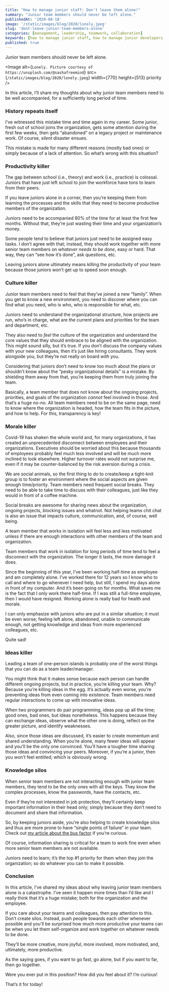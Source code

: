 ```yaml
---
title: "How to manage junior staff: Don't leave them alone!"
summary: "Junior team members should never be left alone."
publishedAt: '2020-08-18'
image: '/static/images/blog/2020/lonely.jpeg'
slug: 'dont-leave-junior-team-members-alone'
categories: [management, leadership, teamwork, collaboration]
keywords: [how to manage junior staff, how to manage junior developers, how to manage juniors, team management skills, lead and manage a team, management, leadership]
published: true
---
```


Junior team members should never be left alone.

<Image
  alt={`Lonely. Picture courtesy of https://unsplash.com/@sashafreemind`}
  src={`/static/images/blog/2020/lonely.jpeg`}
  width={770}
  height={513}
  priority
/>

In this article, I’ll share my thoughts about why junior team members need to be well accompanied, for a sufficiently long period of time.

### History repeats itself

I’ve witnessed this mistake time and time again in my career. Some junior, fresh out of school joins the organization, gets some attention during the first few weeks, then gets “abandoned” on a legacy project or maintenance work. Of course, _silent_ disaster ensues.

This mistake is made for many different reasons (mostly bad ones) or simply because of a lack of attention. So what’s wrong with this situation?

### Productivity killer

The gap between school (i.e., theory) and work (i.e., practice) is colossal. Juniors that have just left school to join the workforce have tons to learn from their peers.

If you leave juniors alone in a corner, then you’re keeping them from learning the processes and the skills that they need to become productive members of the organization.

Juniors need to be accompanied 80% of the time for at least the first few months. Without that, they’re just wasting their time and your organization’s money.

Some people tend to believe that juniors just need to be assigned easy tasks. I don’t agree with that; instead, they should work together with more senior team members on _whatever needs to be done_, easy or hard. That way, they can “see how it’s done”, ask questions, etc.

Leaving juniors alone ultimately means killing the productivity of your team because those juniors won’t get up to speed soon enough.

### Culture killer

Junior team members need to feel that they’ve joined a new “family”. When you get to know a new environment, you need to discover where you can find what you need, who is who, who is responsible for what, etc.

Juniors need to understand the organizational structure, how projects are run, who’s in charge, what are the current plans and priorities for the team and department, etc.

They also need to _feel_ the culture of the organization and understand the core values that they should embrace to be aligned with the organization. This might sound silly, but it’s true. If you don’t discuss the company values with your new colleagues, then it’s just like hiring consultants. They work alongside you, but they’re not really on board _with_ you.

Considering that juniors don’t need to know too much about the plans or shouldn’t know about the “pesky organizational details” is a mistake. By shielding them away from that, you’re keeping them from truly joining the team.

Basically, a team member that does not know about the ongoing projects, priorities, and goals of the organization _cannot_ feel involved in those. And that’s a huge no-no. All team members need to be on the same page, need to know where the organization is headed, how the team fits in the picture, and how to help. For this, transparency is key!

### Morale killer

Covid-19 has shaken the whole world and, for many organizations, it has created an unprecedented disconnect between employees and their organizations. Executives should be worried about this because thousands of employees probably feel much less involved and will be much more inclined to look elsewhere. Higher turnover rates would not surprise me, even if it may be counter-balanced by the risk aversion during a crisis.

We are social animals, so the first thing to do to create/keep a tight-knit group is to foster an environment where the social aspects are given enough time/priority. Team members need frequent social breaks. They need to be able to take time to discuss with their colleagues, just like they would in front of a coffee machine.

Social breaks are awesome for sharing news about the organization, ongoing projects, blocking issues and whatnot. Not helping teams chit chat is also an issue that impacts culture, communication, and, of course, well being.

A team member that works in isolation will feel less and less motivated unless if there are enough interactions with other members of the team and organization.

Team members that work in isolation for long periods of time tend to feel a disconnect with the organization. The longer it lasts, the more damage it does.

Since the beginning of this year, I’ve been working half-time as employee and am completely alone. I’ve worked there for 12 years so I know who to call and where to go whenever I need help, but still, I spend my days alone in front of my computer. And it’s been going on for months. What saves me is the fact that I only work there half-time. If I was still a full-time employee, then I would have resigned. Working alone is really bad for health and morale.

I can only emphasize with juniors who are put in a similar situation; it must be even worse; feeling left alone, abandoned, unable to communicate enough, not getting knowledge and ideas from more experienced colleagues, etc.

Quite sad!

### Ideas killer

Leading a team of one-person islands is probably one of the worst things that you can do as a team leader/manager.

You might think that it makes sense because each person can handle different ongoing projects, but in practice, you’re killing your team. Why? Because you’re killing ideas in the egg. It’s actually even worse, you’re preventing ideas from even coming into existence. Team members need regular interactions to come up with innovative ideas.

When two programmers do pair programming, ideas pop up all the time; good ones, bad ones, but ideas nonetheless. This happens because they can exchange ideas, observe what the other one is doing, reflect on the greater picture, and identify weaknesses.

Also, since those ideas are discussed, it’s easier to create momentum and shared understanding. When you’re alone, many fewer ideas will appear and you’ll be the only one convinced. You’ll have a tougher time sharing those ideas and convincing your peers. Moreover, if you’re a junior, then you won’t feel entitled; which is obviously wrong.

### Knowledge silos

When senior team members are not interacting enough with junior team members, they tend to be the only ones with all the keys. They know the complex processes, know the passwords, have the contacts, etc.

Even if they’re not interested in job protection, they’ll certainly keep important information in their head only; simply because they don’t need to document and share that information.

So, by keeping juniors aside, you’re also helping to create knowledge silos and thus are more prone to have “single points of failure” in your team. Check out [my article about the bus factor](https://medium.com/management-matters/whats-the-bus-factor-of-your-team-and-how-to-increase-it-8bdfb63361fc) if you’re curious.

Of course, information sharing is critical for a team to work fine even when more senior team members are not available.

Juniors need to learn; it’s the top #1 priority for them when they join the organization; so do whatever you can to make it possible.

### Conclusion

In this article, I’ve shared my ideas about why leaving junior team members alone is a catastrophe. I’ve seen it happen more times than I’d like and I really think that it’s a huge mistake; both for the organization and the employee.

If you care about your teams and colleagues, then pay attention to this. Don’t create silos. Instead, push people towards each other whenever possible and you’ll be surprised how much more productive your teams can be when you let them self-organize and work together on whatever needs to be done.

They’ll be more creative, more joyful, more involved, more motivated, and, ultimately, more productive.

As the saying goes, if you want to go fast, go alone, but if you want to far, then go together.

Were you ever put in this position? How did you feel about it? I’m curious!

That’s it for today!

<BlogPostSignature />
